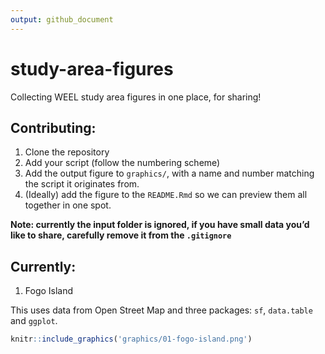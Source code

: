 ```yaml
---
output: github_document
---
```


# study-area-figures

Collecting WEEL study area figures in one place, for sharing! 


## Contributing:
1. Clone the repository
2. Add your script (follow the numbering scheme)
3. Add the output figure to `graphics/`, with a name and number matching the script it originates from. 
4. (Ideally) add the figure to the `README.Rmd` so we can preview them all together in one spot. 

**Note: currently the input folder is ignored, if you have small data you'd like to share, carefully remove it from the `.gitignore`**

## Currently:
1. Fogo Island

This uses data from Open Street Map and three packages: `sf`, `data.table` and `ggplot`. 


```r
knitr::include_graphics('graphics/01-fogo-island.png')
```
